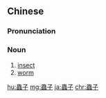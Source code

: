 {{also|虫子}}
==Chinese==
{{zh-forms|s=虫子}}

===Pronunciation===
{{zh-pron
|m=chóngzi
|c=cung4 zi2
|cat=n
}}

===Noun===
{{zh-noun}}

# [[insect]]
# [[worm]]

[[hu:蟲子]]
[[mg:蟲子]]
[[ja:蟲子]]
[[chr:蟲子]]